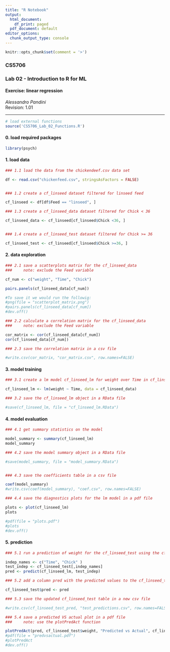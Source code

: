 ---
title: "R Notebook"
output:
  html_document:
    df_print: paged
  pdf_document: default
editor_options:
  chunk_output_type: console
---

```{r include=FALSE}
knitr::opts_chunk$set(comment = '>')
```

### CS5706
### Lab 02 - Introduction to R for ML
#### Exercise: linear regression
*Alessandro Pandini*  
Revision: 1.01

***

```{r}
# load external functions
source('CS5706_Lab_02_Functions.R')
```

#### 0. load required packages
```{r}
library(psych)
```

#### 1. load data
```{r}
### 1.1 load the data from the chickendeef.csv data set

df <- read.csv("chickenfeed.csv", stringsAsFactors = FALSE)


### 1.2 create a cf_linseed dataset filtered for linseed feed

cf_linseed <- df[df$Feed == "linseed", ]

### 1.3 create a cf_linseed_data dataset filtered for Chick < 36

cf_linseed_data <- cf_linseed[cf_linseed$Chick <36, ]


### 1.4 create a cf_linseed_test dataset filtered for Chick >= 36

cf_linseed_test <- cf_linseed[cf_linseed$Chick >=36, ]


```

#### 2. data exploration
```{r}
### 2.1 save a scatterplots matrix for the cf_linseed_data
###     note: exclude the Feed variable

cf_num <- c("weight", "Time", "Chick")

pairs.panels(cf_linseed_data[cf_num])

#To save it we would run the followig:
#png(file = "scatterplot_matrix.png")
#pairs.panels(cf_linseed_data[cf_num])
#dev.off()

### 2.2 calculate a correlation matrix for the cf_linseed_data
###     note: exclude the Feed variable

cor_matrix <- cor(cf_linseed_data[cf_num])
cor(cf_linseed_data[cf_num])

### 2.3 save the correlation matrix in a csv file

#write.csv(cor_matrix, "cor_matrix.csv", row.names=FALSE)

```

#### 3. model training
```{r}
### 3.1 create a lm model cf_linseed_lm for weight over Time in cf_linseed_data

cf_linseed_lm <- lm(weight ~ Time, data = cf_linseed_data)

### 3.2 save the cf_linseed_lm object in a RData file

#save(cf_linseed_lm, file = "cf_linseed_lm.RData")

```

#### 4. model evaluation
```{r}
### 4.1 get summary statistics on the model

model_summary <- summary(cf_linseed_lm)
model_summary

### 4.2 save the model summary object in a RData file

#save(model_summary, file = "model_summary.RData")


### 4.3 save the coefficients table in a csv file

coef(model_summary)
#write.csv(coef(model_summary), "coef.csv", row.names=FALSE)

### 4.4 save the diagnostics plots for the lm model in a pdf file

plots <- plot(cf_linseed_lm)
plots

#pdf(file = "plots.pdf")
#plots
#dev.off()


```

#### 5. prediction
```{r}
### 5.1 run a prediction of weight for the cf_linseed_test using the cf_linseed_lm

indep_names <- c("Time", "Chick" )
test_indep <- cf_linseed_test[,indep_names]
pred <- predict(cf_linseed_lm, test_indep)

### 5.2 add a column pred with the predicted values to the cf_linseed_test table

cf_linseed_test$pred <- pred

### 5.3 save the updated cf_linseed_test table in a new csv file

#write.csv(cf_linseed_test_pred, "test_predictions.csv", row.names=FALSE)

### 5.4 save a predicted VS actual plot in a pdf file
###     note: use the plotPredAct function

plotPredAct(pred, cf_linseed_test$weight, "Predicted vs Actual", cf_linseed_test$weight, cf_linseed_test$Time)
#pdf(file = "predvsactual.pdf")
#plotPredAct
#dev.off()
```
